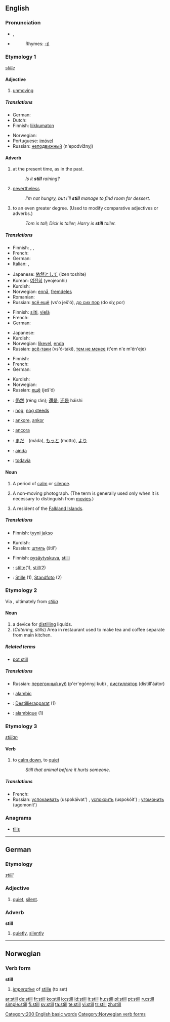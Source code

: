 {{wikipedia|Still (disambiguation)}}
==English==

{{rank|thought|found|people|141|still|just|while|again}}

===Pronunciation===
*{{IPA|/stɪl/}}, {{SAMPA|/stIl/}}
*{{audio|en-us-still.ogg|Audio (US)}}
*:Rhymes: [[Rhymes:English:-ɪl|-ɪl]]

===Etymology 1===
{{OE.}} ''[[stille]]''

====Adjective====
{{en-adj|er|more}}

# [[unmoving]]

=====Translations=====
{{top}}
* German: {{t+|de|still}}
* Dutch: {{t+|nl|stil}}
* Finnish: [[liikkumaton]]
{{mid}}
* Norwegian: {{t+|no|stille}}
* Portuguese: [[imóvel]] {{m}}
* Russian: [[неподвижный]] (n'epodvížnyj)
{{bottom}}

====Adverb====
{{en-adv|-}}

# at the present time, as in the past.
#: ''Is it '''still''' raining?''
# [[nevertheless]]
#: ''I’m not hungry, but I’ll '''still''' manage to find room for dessert.''
# to an even greater degree.  (Used to modify comparative adjectives or adverbs.)
#: ''Tom is tall; Dick is taller; Harry is '''still''' taller.''

=====Translations=====
{{trans-top|at present, as in the past}}
* Finnish: {{t+|fi|vielä}}, {{t+|fi|edelleen}}, {{t+|fi|yhä}}
* French: {{t+|fr|encore}}
* German: {{t+|de|noch}}
* Italian: {{t+|it|ancora}}, {{t-|it|tuttora}}
{{trans-mid}}
* Japanese: [[依然として]] (izen toshite)
* Korean: [[여전히]] (yeojeonhi)
* Kurdish: {{KUchar|[[هێشتا]]}}
* Norwegian: [[ennå]], [[fremdeles]]
* Romanian: {{t-|ro|încă}}
* Russian: [[всё ещё]] (vs'o ješ'ó), [[до сих пор]] (do siχ por)
{{trans-bottom}}

{{trans-top|nevertheless}}
* Finnish: [[silti]], [[vielä]]
* French: {{t+|fr|néanmoins}}
* German: {{t+|de|doch}}
{{trans-mid}}
* Japanese: {{t|ja|それでも|tr=soré démo|sc=Jpan}}
* Kurdish: {{KUchar|[[به‌ڵام]]}}
* Norwegian: [[likevel]], [[enda]]
* Russian: [[всё-таки]] (vs'ó-taki), [[тем не менее]] (t'em n'e m'én'eje)
{{trans-bottom}}

{{trans-top|to an even greater degree}}
* Finnish: {{t+|fi|vielä}}
* French: {{t+|fr|encore}}
* German: {{t+|de|noch}}
{{trans-mid}}
* Kurdish: {{KUchar|[[هێشتا]]}}
* Norwegian: {{t-|no|enda}}
* Russian: [[ещё]] (ješ'ó)
{{trans-bottom}}

{{checktrans}}
{{trans-top|translations to be checked}}
*{{ttbc|Chinese}}: [[仍然]] (réng rán); [[還是]], [[还是]] háishi
*{{ttbc|Dutch}}: [[nog#Dutch|nog]], [[nog steeds]]
*{{ttbc|Ido}}: [[ankore]], [[ankor]]
*{{ttbc|Italian}}: [[ancora]]
{{trans-mid}}
*{{ttbc|Japanese}}: [[まだ]]　(máda), [[もっと]] (motto), [[より]]
*{{ttbc|Portuguese}}: [[ainda]]
*{{ttbc|Spanish}}: [[todavía]]
{{trans-bottom}}

====Noun====
{{en-noun}}

# A period of [[calm]] or [[silence]].
# {{photography}} A non-moving photograph.  (The term is generally used only when it is necessary to distinguish from [[movie]]s.)
# {{slang}} A resident of the [[Falkland Islands]].

=====Translations=====
{{trans-top|a period of calm or silence}}
* Finnish: [[tyyni]] [[jakso]]
{{trans-mid}}
* Kurdish: {{KUchar|[[هێمنی]]}}
* Russian: [[штиль]] (štil') {{m}}
{{trans-bottom}}

{{trans-top|(''photography'') a non-moving photograph}}
* Finnish: [[pysäytyskuva]], [[stilli]]
{{trans-mid}}
{{trans-bottom}}

{{trans-top|(''slang'') a resident of the Falkland Islands}}
{{trans-mid}}
{{trans-bottom}}

{{checktrans-top}}
*{{ttbc|Dutch}}: [[stilte]](1), [[still]](2)
*{{ttbc|German}}: [[Stille]] {{f}} (1), [[Standfoto]] {{n}} (2)
{{trans-bottom}}

===Etymology 2===
Via {{ME.}}, ultimately from {{L.}} ''[[stilla]]''

====Noun====
{{en-noun}}
{{wikipedia}}

# a device for [[distill]]ing liquids.
# (''Catering, stills'') Area in restaurant used to make tea and coffee separate from main kitchen.

=====Related terms=====
*[[pot still]]

=====Translations=====
{{trans-top|a device for distilling liquids}}
{{trans-mid}}
* Russian: [[перегонный куб]] (p'er'egónnyj kub) {{m}}, [[дистиллятор]] (distill'áátor) {{m}}
{{trans-bottom}}

{{trans-top|(''Catering, stills'') Area in restaurant used to make tea and coffee separate from main kitchen
}}
{{trans-mid}}
{{trans-bottom}}

{{checktrans}}
{{top}}
*{{ttbc|French}}: [[alambic]]
*{{ttbc|German}}: [[Destillierapparat]] {{m}} (1)
*{{ttbc|Spanish}}: [[alambique]] (1)
{{bottom}}

===Etymology 3===
{{OE.}} ''[[stillan]]''

====Verb====
{{en-verb}}

# to [[calm down]], to [[quiet]]
#:  ''Still that animal before it hurts someone.''

=====Translations=====
* French: {{t+|fr|calmer}}
* Russian: [[успокаивать]] (uspokáivat') {{impf}}, [[успокоить]] (uspokóit') {{pf}}; [[угомонить]] (ugomonít') {{pf}}

===Anagrams===
*[[tills]]

----

==German==

===Etymology===
{{OHG.}} ''[[stilli]]''

===Adjective===
{{de-adj|stiller|stillest}}

# [[quiet]], [[silent]].

===Adverb===
'''still'''

# [[quietly]], [[silently]]

----

==Norwegian==

===Verb form===
'''still'''

# ''[[imperative]]'' of [[stille#Norwegian|stille]] (to set)

[[Category:200 English basic words]]
[[Category:Norwegian verb forms]]

[[ar:still]]
[[de:still]]
[[fr:still]]
[[ko:still]]
[[io:still]]
[[id:still]]
[[it:still]]
[[hu:still]]
[[pl:still]]
[[pt:still]]
[[ru:still]]
[[simple:still]]
[[fi:still]]
[[sv:still]]
[[ta:still]]
[[te:still]]
[[vi:still]]
[[tr:still]]
[[zh:still]]
